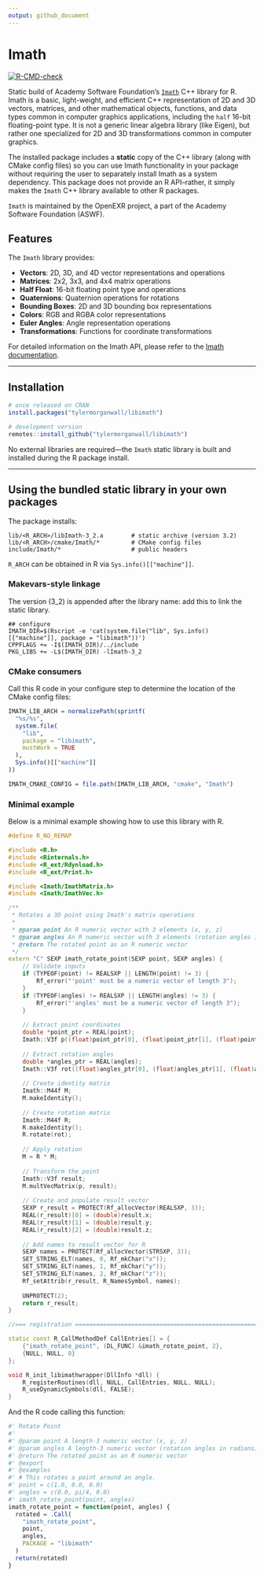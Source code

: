 ```yaml
---
output: github_document
---
```


# Imath

<!-- badges: start -->
[![R-CMD-check](https://github.com/username/imath/actions/workflows/R-CMD-check.yaml/badge.svg)](https://github.com/username/imath/actions/workflows/R-CMD-check.yaml)
<!-- badges: end -->

Static build of Academy Software Foundation's [`Imath`](https://github.com/AcademySoftwareFoundation/Imath) C++ library for R. Imath is a basic, light-weight, and efficient C++ representation of 2D and 3D vectors, matrices, and other mathematical objects, functions, and data types common in computer graphics applications, including the `half` 16-bit floating-point type. It is not a generic linear algebra library (like Eigen), but rather one specialized for 2D and 3D transformations common in computer graphics.

The installed package includes a **static** copy of the C++ library (along with CMake config files) so you can use Imath functionality in your package without requiring the user to separately install Imath as a system dependency. This package does not provide an R API--rather, it simply makes the `Imath` C++ library available to other R packages.

`Imath` is maintained by the OpenEXR project, a part of the Academy Software Foundation (ASWF).

## Features

The `Imath` library provides:

- **Vectors**: 2D, 3D, and 4D vector representations and operations
- **Matrices**: 2x2, 3x3, and 4x4 matrix operations
- **Half Float**: 16-bit floating point type and operations
- **Quaternions**: Quaternion operations for rotations
- **Bounding Boxes**: 2D and 3D bounding box representations
- **Colors**: RGB and RGBA color representations
- **Euler Angles**: Angle representation operations
- **Transformations**: Functions for coordinate transformations

For detailed information on the Imath API, please refer to the [Imath documentation](https://imath.readthedocs.io/).

---

## Installation

```r
# once released on CRAN
install.packages("tylermorganwall/libimath")

# development version
remotes::install_github("tylermorganwall/libimath")
```

No external libraries are required—the `Imath` static library is built and installed during the R package install.

---

## Using the bundled static library in your own packages

The package installs:

```
lib/<R_ARCH>/libImath-3_2.a        # static archive (version 3.2)
lib/<R_ARCH>/cmake/Imath/*         # CMake config files
include/Imath/*                    # public headers
```

`R_ARCH` can be obtained in R via `Sys.info()[["machine"]]`.

### Makevars-style linkage

The version (3_2) is appended after the library name: add this to link the static library.

```make
## configure
IMATH_DIR=$(Rscript -e 'cat(system.file("lib", Sys.info()[["machine"]], package = "libimath"))')
CPPFLAGS += -I$(IMATH_DIR)/../include
PKG_LIBS += -L$(IMATH_DIR) -lImath-3_2
```

### CMake consumers

Call this R code in your configure step to determine the location of the CMake config files:

```r
IMATH_LIB_ARCH = normalizePath(sprintf(
  "%s/%s",
  system.file(
    "lib",
    package = "libimath",
    mustWork = TRUE
  ),
  Sys.info()[["machine"]]
))

IMATH_CMAKE_CONFIG = file.path(IMATH_LIB_ARCH, "cmake", "Imath")
```

### Minimal example

Below is a minimal example showing how to use this library with R.

```c++
#define R_NO_REMAP

#include <R.h>
#include <Rinternals.h>
#include <R_ext/Rdynload.h>
#include <R_ext/Print.h> 

#include <Imath/ImathMatrix.h>
#include <Imath/ImathVec.h>

/**
 * Rotates a 3D point using Imath's matrix operations
 * 
 * @param point An R numeric vector with 3 elements (x, y, z)
 * @param angles An R numeric vector with 3 elements (rotation angles in radians)
 * @return The rotated point as an R numeric vector
 */
extern "C" SEXP imath_rotate_point(SEXP point, SEXP angles) {
    // Validate inputs
    if (TYPEOF(point) != REALSXP || LENGTH(point) != 3) {
        Rf_error("'point' must be a numeric vector of length 3");
    }
    if (TYPEOF(angles) != REALSXP || LENGTH(angles) != 3) {
        Rf_error("'angles' must be a numeric vector of length 3");
    }
    
    // Extract point coordinates
    double *point_ptr = REAL(point);
    Imath::V3f p((float)point_ptr[0], (float)point_ptr[1], (float)point_ptr[2]);
    
    // Extract rotation angles
    double *angles_ptr = REAL(angles);
    Imath::V3f rot((float)angles_ptr[0], (float)angles_ptr[1], (float)angles_ptr[2]);
    
    // Create identity matrix
    Imath::M44f M;
    M.makeIdentity();
    
    // Create rotation matrix
    Imath::M44f R;
    R.makeIdentity();
    R.rotate(rot);
    
    // Apply rotation
    M = R * M;
    
    // Transform the point
    Imath::V3f result;
    M.multVecMatrix(p, result);
    
    // Create and populate result vector
    SEXP r_result = PROTECT(Rf_allocVector(REALSXP, 3));
    REAL(r_result)[0] = (double)result.x;
    REAL(r_result)[1] = (double)result.y;
    REAL(r_result)[2] = (double)result.z;
    
    // Add names to result vector for R
    SEXP names = PROTECT(Rf_allocVector(STRSXP, 3));
    SET_STRING_ELT(names, 0, Rf_mkChar("x"));
    SET_STRING_ELT(names, 1, Rf_mkChar("y"));
    SET_STRING_ELT(names, 2, Rf_mkChar("z"));
    Rf_setAttrib(r_result, R_NamesSymbol, names);
    
    UNPROTECT(2);
    return r_result;
}

//=== registration ===========================================================

static const R_CallMethodDef CallEntries[] = {
    {"imath_rotate_point", (DL_FUNC) &imath_rotate_point, 2},
    {NULL, NULL, 0}
};

void R_init_libimathwrapper(DllInfo *dll) {
    R_registerRoutines(dll, NULL, CallEntries, NULL, NULL);
    R_useDynamicSymbols(dll, FALSE);
}

```

And the R code calling this function:

```r
#' Rotate Point
#'
#' @param point A length-3 numeric vector (x, y, z)
#' @param angles A length-3 numeric vector (rotation angles in radians)
#' @return The rotated point as an R numeric vector
#' @export
#' @examples
#' # This rotates a point around an angle.
#' point = c(1.0, 0.0, 0.0)
#' angles = c(0.0, pi/4, 0.0)
#' imath_rotate_point(point, angles)
imath_rotate_point = function(point, angles) {
  rotated = .Call(
    "imath_rotate_point",
    point,
    angles,
    PACKAGE = "libimath"
  )
  return(rotated)
}
```